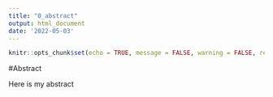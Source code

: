 ```yaml
---
title: "0_abstract"
output: html_document
date: '2022-05-03'
---
```

```r
knitr::opts_chunk$set(echo = TRUE, message = FALSE, warning = FALSE, results = TRUE)
```

#Abstract

Here is my abstract
